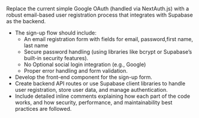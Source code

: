 Replace the current simple Google OAuth (handled via NextAuth.js) with a robust email-based user registration process that integrates with Supabase as the backend.
   - The sign-up flow should include:
     - An email registration form with fields for email, password,first name, last name
     - Secure password handling (using libraries like bcrypt or Supabase’s built-in security features).
     - No Optional social login integration (e.g., Google) 
     - Proper error handling and form validation.
   - Develop the front-end component for the sign-up form.
   - Create backend API routes or use Supabase client libraries to handle user registration, store user data, and manage authentication.
   - Include detailed inline comments explaining how each part of the code works, and how security, performance, and maintainability best practices are followed.
